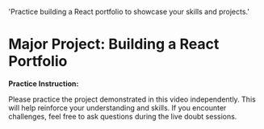 
  'Practice building a React portfolio to showcase your skills and projects.'

<HeroPattern />

# Major Project: Building a React Portfolio

**Practice Instruction:**

Please practice the project demonstrated in this video independently. This will help reinforce your understanding and skills. If you encounter challenges, feel free to ask questions during the live doubt sessions.
